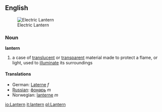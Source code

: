 ==English==
[[Image:LanternWiki.jpg|thumb|Electric Lantern]]
===Noun===
'''lantern'''
# a case of [[translucent]] or [[transparent]] material made to protect a flame, or light, used to [[illuminate]] its surroundings
====Translations====
*German: [[Laterne]] ''f''
*[[Russian]]: [[фонарь]] ''m''
*Norwegian: [[lanterne]] ''m''

[[io:Lantern]]
[[it:lantern]]
[[pl:Lantern]]